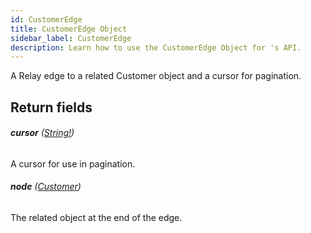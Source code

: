 ```yaml
---
id: CustomerEdge
title: CustomerEdge Object
sidebar_label: CustomerEdge
description: Learn how to use the CustomerEdge Object for 's API.
---
```


A Relay edge to a related Customer object and a cursor for pagination.

## Return fields

###### <b>cursor</b> ([String!](api/schema/scalar/String.mdx))

A cursor for use in pagination.

###### <b>node</b> ([Customer](api/schema/object/Customer.mdx))

The related object at the end of the edge.
